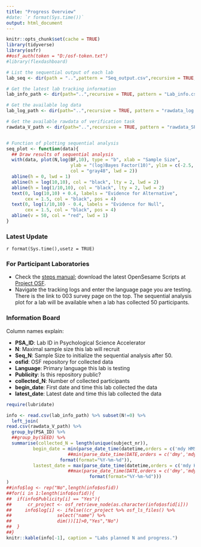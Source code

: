 ```yaml
---
title: "Progress Overview"
#date: `r format(Sys.time())`
output: html_document
---
```

```r
knitr::opts_chunk$set(cache = TRUE)
library(tidyverse)
library(osfr)
##osf_auth(token = "D:/osf-token.txt")
#library(flexdashboard)

# List the sequential output of each lab
lab_seq <- dir(path = "..",pattern = "Seq_output.csv",recursive = TRUE,full.names = TRUE)

# Get the latest lab tracking information
lab_info_path <- dir(path="..",recursive = TRUE, pattern = "Lab_info.csv", full.names = TRUE)

# Get the available log data
lab_log_path <- dir(path="..",recursive = TRUE, pattern = "rawdata_log.csv", full.names = TRUE)

# Get the available rawdata of verification task
rawdata_V_path <- dir(path="..",recursive = TRUE, pattern = "rawdata_SP_V.csv", full.names = TRUE)


# Function of plotting sequential analysis
seq_plot <- function(data){
  ## Draw results of sequential analysis
  with(data, plot(N,log(BF,10), type = "b", xlab = "Sample Size", 
                        ylab = "(log)Bayes Factor(10)", ylim = c(-2.5, 2.5), pch = 19, 
                        col = "gray48", lwd = 2))
  abline(h = 0, lwd = 1)
  abline(h = log(10,10), col = "black", lty = 2, lwd = 2)
  abline(h = log(1/10,10), col = "black", lty = 2, lwd = 2)
  text(0, log(10,10) + 0.4, labels = "Evidence for Alternative", 
       cex = 1.5, col = "black", pos = 4)
  text(0, log(1/10,10) - 0.4, labels = "Evidence for Null", 
       cex = 1.5, col = "black", pos = 4)
  abline(v = 50, col = "red", lwd = 1)
}

```

### Latest Update
`r format(Sys.time(),usetz = TRUE)`

### For Participant Laboratories
- Check the [steps manual](https://docs.google.com/document/d/1XFj9qQT500lAEe3fjGNab6TTU_lgUWTiWWSh8oF3jGE/edit?usp=sharing); download the latest OpenSesame Scripts at [Project OSF](https://osf.io/e428p/).
- Navigate the tracking logs and enter the language page you are testing. There is the link to 003 survey page on the top. The sequential analysis plot for a lab will be available when a lab has collected 50 participants.

### Information Board

Column names explain:

- **PSA_ID**: Lab ID in Psychological Science Accelerator
- **N**: Maximal sample size this lab will recruit
- **Seq_N**: Sample Size to initialize the sequential analysis after 50.
- **osfid**: OSF repository for collected data
- **Language**: Primary language this lab is testing
- **Publicity**: Is this repository public?
- **collected_N**: Number of collected participants
- **begin_date**: First date and time this lab collected the data
- **latest_date**: Latest date and time this lab collected the data

<!---
- **log**: Is Lab log available?
--->

```r
require(lubridate)

info <- read.csv(lab_info_path) %>% subset(N!=0) %>% 
  left_join(
read.csv(rawdata_V_path) %>% 
  group_by(PSA_ID) %>% 
  ##group_by(SEED) %>%
  summarise(collected_N = length(unique(subject_nr)), 
          begin_date = min(parse_date_time(datetime,orders = c('mdy HMS','b d HMS Y')) %>%
                       ##min(parse_date_time(DATE,orders = c('dmy','mdy','ymd','dmy, h.m','ymd, h:m')) %>%
                    format(format="%Y-%m-%d")), 
          lastest_date = max(parse_date_time(datetime,orders = c('mdy HMS','b d HMS Y','a b d HMS Y')) %>%
                       ##max(parse_date_time(DATE,orders = c('dmy','mdy','ymd','dmy, h.m','ymd, h:m')) %>%
                               format(format="%Y-%m-%d")))
)
##info$log <- rep("No",length(info$osfid))
##for(i in 1:length(info$osfid)){
##  if(info$Publicity[i] == "Yes"){
##      cr_project <- osf_retrieve_node(as.character(info$osfid[i]))
##     info$log[i] <- ifelse((cr_project %>% osf_ls_files() %>%
##                 select("name") %>%
##                 dim())[1]>0,"Yes","No") 
##  }
##}
knitr::kable(info[-1], caption = "Labs planned N and progress.")
```

